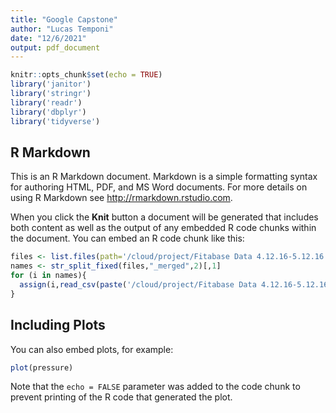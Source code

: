 ```yaml
---
title: "Google Capstone"
author: "Lucas Temponi"
date: "12/6/2021"
output: pdf_document
---
```


```r
knitr::opts_chunk$set(echo = TRUE)
library('janitor')
library('stringr')
library('readr')
library('dbplyr')
library('tidyverse')
```

## R Markdown

This is an R Markdown document. Markdown is a simple formatting syntax for authoring HTML, PDF, and MS Word documents. For more details on using R Markdown see <http://rmarkdown.rstudio.com>.

When you click the **Knit** button a document will be generated that includes both content as well as the output of any embedded R code chunks within the document. You can embed an R code chunk like this:

```r
files <- list.files(path='/cloud/project/Fitabase Data 4.12.16-5.12.16')
names <- str_split_fixed(files,"_merged",2)[,1]
for (i in names){
  assign(i,read_csv(paste('/cloud/project/Fitabase Data 4.12.16-5.12.16/',i,"_merged.csv",sep="")))
}
```

## Including Plots

You can also embed plots, for example:

```r
plot(pressure)
```

Note that the `echo = FALSE` parameter was added to the code chunk to prevent printing of the R code that generated the plot.

